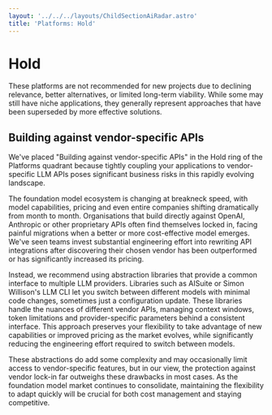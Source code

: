 ```yaml
---
layout: '../../../layouts/ChildSectionAiRadar.astro'
title: 'Platforms: Hold'
---
```


# Hold

These platforms are not recommended for new projects due to declining relevance, better alternatives, or limited long-term viability. While some may still have niche applications, they generally represent approaches that have been superseded by more effective solutions.

<div data-radar data-meta='{"label":"Building against vendor-specific APIs"}' />

## Building against vendor-specific APIs

We've placed "Building against vendor-specific APIs" in the Hold ring of the Platforms quadrant because tightly coupling your applications to vendor-specific LLM APIs poses significant business risks in this rapidly evolving landscape.

The foundation model ecosystem is changing at breakneck speed, with model capabilities, pricing and even entire companies shifting dramatically from month to month. Organisations that build directly against OpenAI, Anthropic or other proprietary APIs often find themselves locked in, facing painful migrations when a better or more cost-effective model emerges. We've seen teams invest substantial engineering effort into rewriting API integrations after discovering their chosen vendor has been outperformed or has significantly increased its pricing.

Instead, we recommend using abstraction libraries that provide a common interface to multiple LLM providers. Libraries such as AISuite or Simon Willison's LLM CLI let you switch between different models with minimal code changes, sometimes just a configuration update. These libraries handle the nuances of different vendor APIs, managing context windows, token limitations and provider-specific parameters behind a consistent interface. This approach preserves your flexibility to take advantage of new capabilities or improved pricing as the market evolves, while significantly reducing the engineering effort required to switch between models.

These abstractions do add some complexity and may occasionally limit access to vendor-specific features, but in our view, the protection against vendor lock-in far outweighs these drawbacks in most cases. As the foundation model market continues to consolidate, maintaining the flexibility to adapt quickly will be crucial for both cost management and staying competitive.
